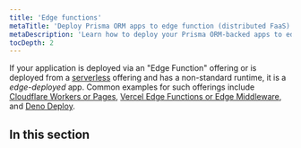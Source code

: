 ```yaml
---
title: 'Edge functions'
metaTitle: 'Deploy Prisma ORM apps to edge function (distributed FaaS) providers'
metaDescription: 'Learn how to deploy your Prisma ORM-backed apps to edge functions like Cloudflare Workers or Vercel Edge Functions'
tocDepth: 2
---
```


<TopBlock title={frontMatter.title}>

If your application is deployed via an "Edge Function" offering or is deployed from a [serverless](/orm/prisma-client/deployment/serverless) offering and has a non-standard runtime, it is a _edge-deployed_ app. Common examples for such offerings include [Cloudflare Workers or Pages](/orm/prisma-client/deployment/edge/deploy-to-cloudflare), [Vercel Edge Functions or Edge Middleware](/orm/prisma-client/deployment/edge/deploy-to-vercel), and [Deno Deploy](/orm/prisma-client/deployment/edge/deploy-to-deno-deploy).

</TopBlock>

## In this section

<Subsections />
